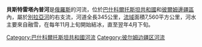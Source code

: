 '''貝斯特雷塔內普河'''是[[俄羅斯|俄羅斯]]的河流，位於[[巴什科爾托斯坦共和國|巴什科爾托斯坦共和國]]和[[彼爾姆邊疆區|彼爾姆邊疆區]]內，屬於[[别拉亚河_(卡马河支流)|別拉亞河]]的右支流，河道全長345公里，[[流域|流域]]面積7,560平方公里，河水主要來自融雪，在每年11月上旬開始結冰，直至翌年4月下旬。

{{Coord|55|42|18|N|54|33|26|E|display=title}}

[[Category:巴什科爾托斯坦共和國河流|Category:巴什科爾托斯坦共和國河流]]
[[Category:彼尔姆边疆区河流|Category:彼尔姆边疆区河流]]

{{Russia-geo-stub}}